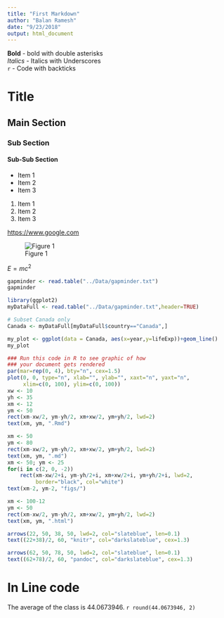 ```yaml
---
title: "First Markdown"
author: "Balan Ramesh"
date: "9/23/2018"
output: html_document
---
```


 **Bold** - bold with double asterisks  
 _Italics_ - Italics with Underscores  
 `r` - Code with backticks  

# Title
## Main Section
### Sub Section
#### Sub-Sub Section

- Item 1
- Item 2
- Item 3


1. Item 1
1. Item 2
1. Item 3
 
[](https://www.google.com)
<https://www.google.com>

![Figure 1](../Canada.png)

$E = mc^2$

```r
gapminder <- read.table("../Data/gapminder.txt")
gapminder
```

[comment]: This line is a comment
[//]: This is also a comment
[]: This is try

```r
library(ggplot2)
myDataFull <- read.table("../Data/gapminder.txt",header=TRUE)

# Subset Canada only
Canada <- myDataFull[myDataFull$country=="Canada",]

my_plot <- ggplot(data = Canada, aes(x=year,y=lifeExp))+geom_line()
my_plot

```

```r
### Run this code in R to see graphic of how
### your document gets rendered
par(mar=rep(0, 4), bty="n", cex=1.5)
plot(0, 0, type="n", xlab="", ylab="", xaxt="n", yaxt="n",
     xlim=c(0, 100), ylim=c(0, 100))
xw <- 10
yh <- 35
xm <- 12
ym <- 50
rect(xm-xw/2, ym-yh/2, xm+xw/2, ym+yh/2, lwd=2)
text(xm, ym, ".Rmd")

xm <- 50
ym <- 80
rect(xm-xw/2, ym-yh/2, xm+xw/2, ym+yh/2, lwd=2)
text(xm, ym, ".md")
xm <- 50; ym <- 25
for(i in c(2, 0, -2))
    rect(xm-xw/2+i, ym-yh/2+i, xm+xw/2+i, ym+yh/2+i, lwd=2,
         border="black", col="white")
text(xm-2, ym-2, "figs/")

xm <- 100-12
ym <- 50
rect(xm-xw/2, ym-yh/2, xm+xw/2, ym+yh/2, lwd=2)
text(xm, ym, ".html")

arrows(22, 50, 38, 50, lwd=2, col="slateblue", len=0.1)
text((22+38)/2, 60, "knitr", col="darkslateblue", cex=1.3)

arrows(62, 50, 78, 50, lwd=2, col="slateblue", len=0.1)
text((62+78)/2, 60, "pandoc", col="darkslateblue", cex=1.3)
```

# In Line code

The average of the class is 44.0673946. `r round(44.0673946, 2)`
